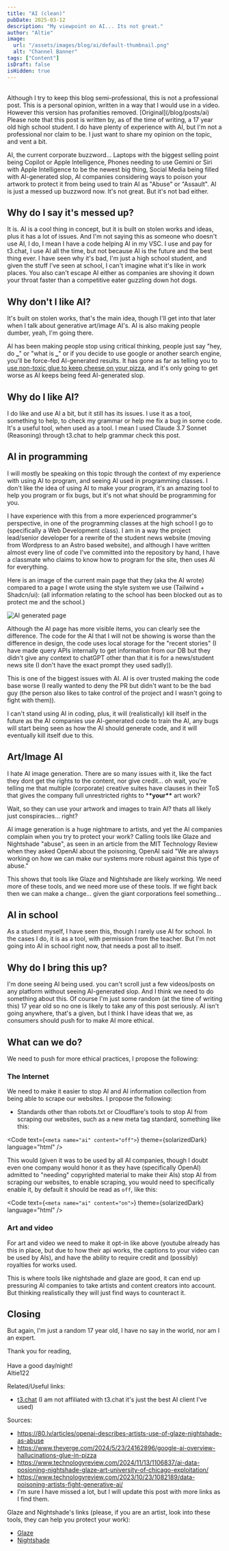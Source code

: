 ```yaml
---
title: "AI (clean)"
pubDate: 2025-03-12
description: "My viewpoint on AI... Its not great."
author: "Altie"
image:
  url: "/assets/images/blog/ai/default-thumbnail.png"
  alt: "Channel Banner"
tags: ["Content"]
isDraft: false
isHidden: true
---
```



<br />

<Banner title="Notice" type="Info">
  Although I try to keep this blog semi-professional, this is not a professional
  post. This is a personal opinion, written in a way that I would use in a
  video. However this version has profanities removed.
  [Original](/blog/posts/ai)
</Banner>

<br />

<Banner title="Note" type="Warning">
  Please note that this post is written by, as of the time of writing, a 17 year
  old high school student. I do have plenty of experience with AI, but I'm not a
  professional nor claim to be. I just want to share my opinion on the topic,
  and vent a bit.
</Banner>

AI, the current corporate buzzword... Laptops with the biggest selling point being Copilot or Apple Intelligence, Phones needing to use Gemini or Siri with Apple Intelligence to be the newest big thing, Social Media being filled with AI-generated slop, AI companies considering ways to poison your artwork to protect it from being used to train AI as "Abuse" or "Assault". AI is just a messed up buzzword now. It's not great. But it's not bad either.

## Why do I say it's messed up?

It is. AI is a cool thing in concept, but it is built on stolen works and ideas, plus it has a lot of issues. And I'm not saying this as someone who doesn't use AI, I do, I mean I have a code helping AI in my VSC. I use and pay for t3.chat, I use AI all the time, but not because AI is the future and the best thing ever. I have seen why it's bad, I'm just a high school student, and given the stuff I've seen at school, I can't imagine what it's like in work places. You also can't escape AI either as companies are shoving it down your throat faster than a competitive eater guzzling down hot dogs.

## Why don't I like AI?

It's built on stolen works, that's the main idea, though I'll get into that later when I talk about generative art/image AI's. AI is also making people dumber, yeah, I'm going there.

AI has been making people stop using critical thinking, people just say "hey, do **\_**" or "what is **\_**" or if you decide to use google or another search engine, you'll be force-fed AI-generated results. It has gone as far as telling you to [use non-toxic glue to keep cheese on your pizza](https://www.theverge.com/2024/5/23/24162896/google-ai-overview-hallucinations-glue-in-pizza), and it's only going to get worse as AI keeps being feed AI-generated slop.

## Why do I like AI?

I do like and use AI a bit, but it still has its issues. I use it as a tool, something to help, to check my grammar or help me fix a bug in some code. It's a useful tool, when used as a tool. I mean I used Claude 3.7 Sonnet (Reasoning) through t3.chat to help grammar check this post.

## AI in programming

I will mostly be speaking on this topic through the context of my experience with using AI to program, and seeing AI used in programming classes. I don't like the idea of using AI to make your program, it's an amazing tool to help you program or fix bugs, but it's not what should be programming for you.

I have experience with this from a more experienced programmer's perspective, in one of the programming classes at the high school I go to (specifically a Web Development class). I am in a way the project lead/senior developer for a rewrite of the student news website (moving from Wordpress to an Astro based website), and although I have written almost every line of code I've committed into the repository by hand, I have a classmate who claims to know how to program for the site, then uses AI for everything.

Here is an image of the current main page that they (aka the AI wrote) compared to a page I wrote using the style system we use (Tailwind + Shadcn/ui): (all information relating to the school has been blocked out as to protect me and the school.)

![AI generated page](/assets/images/blog/ai/aivswritten.png)

Although the AI page has more visible items, you can clearly see the difference. The code for the AI that I will not be showing is worse than the difference in design, the code uses local storage for the "recent stories" (I have made query APIs internally to get information from our DB but they didn't give any context to chatGPT other than that it is for a news/student news site (I don't have the exact prompt they used sadly)).

This is one of the biggest issues with AI. AI is over trusted making the code base worse (I really wanted to deny the PR but didn't want to be the bad guy (the person also likes to take control of the project and I wasn't going to fight with them)).

I can't stand using AI in coding, plus, it will (realistically) kill itself in the future as the AI companies use AI-generated code to train the AI, any bugs will start being seen as how the AI should generate code, and it will eventually kill itself due to this.

## Art/Image AI

I hate AI image generation. There are so many issues with it, like the fact they dont get the rights to the content, nor give credit... oh wait, you're telling me that multiple (corporate) creative suites have clauses in their ToS that gives the company full unrestricted rights to \***\*your\*\*** art work?

Wait, so they can use your artwork and images to train AI? thats all likely just conspiracies... right?

AI image generation is a huge nightmare to artists, and yet the AI companies complain when you try to protect your work? Calling tools like Glaze and Nightshade "abuse", as seen in an article from the MIT Technology Review when they asked OpenAI about the poisoning, OpenAI said "We are always working on how we can make our systems more robust against this type of abuse."

This shows that tools like Glaze and Nightshade are likely working. We need more of these tools, and we need more use of these tools. If we fight back then we can make a change... given the giant corporations feel something...

## AI in school

As a student myself, I have seen this, though I rarely use AI for school. In the cases I do, it is as a tool, with permission from the teacher. But I'm not going into AI in school right now, that needs a post all to itself.

## Why do I bring this up?

I'm done seeing AI being used. you can't scroll just a few videos/posts on any platform without seeing AI-generated slop. And I think we need to do something about this. Of course I'm just some random (at the time of writing this) 17 year old so no one is likely to take any of this post seriously. AI isn't going anywhere, that's a given, but I think I have ideas that we, as consumers should push for to make AI more ethical.

## What can we do?

We need to push for more ethical practices, I propose the following:

### The Internet

We need to make it easier to stop AI and AI information collection from being able to scrape our websites. I propose the following:

- Standards other than robots.txt or Cloudflare's tools to stop AI from scraping our websites, such as a new meta tag standard, something like this:

<Code
  text={`<meta name="ai" content="off">`}
  theme={solarizedDark}
  language="html"
/>

This would (given it was to be used by all AI companies, though I doubt even one company would honor it as they have (specifically OpenAI) admitted to "needing" copyrighted material to make their AIs) stop AI from scraping our websites, to enable scraping, you would need to specifically enable it, by default it should be read as `off`, like this:

<Code
  text={`<meta name="ai" content="on">`}
  theme={solarizedDark}
  language="html"
/>

### Art and video

For art and video we need to make it opt-in like above (youtube already has this in place, but due to how their api works, the captions to your video can be used by AIs), and have the ability to require credit and (possibly) royalties for works used.

This is where tools like nightshade and glaze are good, it can end up pressuring AI companies to take artists and content creators into account. But thinking realistically they will just find ways to counteract it.

## Closing

But again, I'm just a random 17 year old, I have no say in the world, nor am I an expert.

Thank you for reading,\
\
Have a good day/night!\
Altie122

Related/Useful links:

- [t3.chat](https://t3.chat) (I am not affiliated with t3.chat it's just the best AI client I've used)

Sources:

- https://80.lv/articles/openai-describes-artists-use-of-glaze-nightshade-as-abuse
- https://www.theverge.com/2024/5/23/24162896/google-ai-overview-hallucinations-glue-in-pizza
- https://www.technologyreview.com/2024/11/13/1106837/ai-data-posioning-nightshade-glaze-art-university-of-chicago-exploitation/
- https://www.technologyreview.com/2023/10/23/1082189/data-poisoning-artists-fight-generative-ai/
- I'm sure I have missed a lot, but I will update this post with more links as I find them.

Glaze and Nightshade's links (please, if you are an artist, look into these tools, they can help you protect your work):

- [Glaze](https://glaze.cs.uchicago.edu/)
- [Nightshade](https://nightshade.cs.uchicago.edu/)
